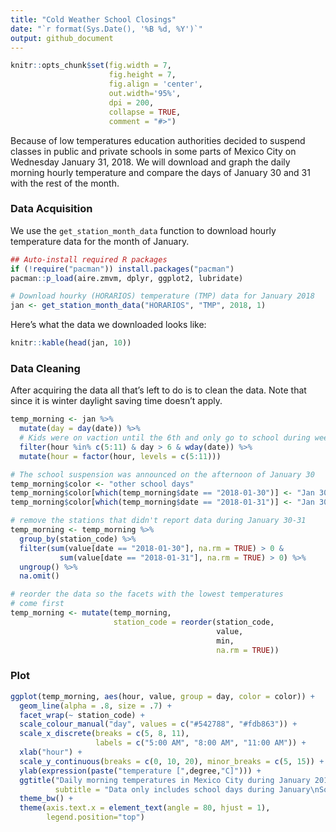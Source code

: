 ```yaml
---
title: "Cold Weather School Closings"
date: "`r format(Sys.Date(), '%B %d, %Y')`"
output: github_document
---
```


```r
knitr::opts_chunk$set(fig.width = 7, 
                      fig.height = 7,
                      fig.align = 'center',
                      out.width='95%', 
                      dpi = 200,
                      collapse = TRUE,
                      comment = "#>")
```

Because of low temperatures education authorities decided to suspend classes in public and private schools in some parts of Mexico City on Wednesday January 31, 2018. We will download and graph the daily morning hourly temperature and compare the days of January 30 and 31 with the rest of the month.

### Data Acquisition

We use the ```get_station_month_data``` function to download hourly temperature data for the month of January.

```r
## Auto-install required R packages
if (!require("pacman")) install.packages("pacman")
pacman::p_load(aire.zmvm, dplyr, ggplot2, lubridate)

# Download hourky (HORARIOS) temperature (TMP) data for January 2018
jan <- get_station_month_data("HORARIOS", "TMP", 2018, 1)
```

Here's what the data we downloaded looks like:

```r
knitr::kable(head(jan, 10))
```


### Data Cleaning

After acquiring the data all that's left to do is to clean the data. Note that since it is winter
daylight saving time doesn't apply.

```r

temp_morning <- jan %>%
  mutate(day = day(date)) %>%
  # Kids were on vaction until the 6th and only go to school during weekdays
  filter(hour %in% c(5:11) & day > 6 & wday(date)) %>%
  mutate(hour = factor(hour, levels = c(5:11)))

# The school suspension was announced on the afternoon of January 30
temp_morning$color <- "other school days"
temp_morning$color[which(temp_morning$date == "2018-01-30")] <- "Jan 30-31"
temp_morning$color[which(temp_morning$date == "2018-01-31")] <- "Jan 30-31"

# remove the stations that didn't report data during January 30-31
temp_morning <- temp_morning %>%
  group_by(station_code) %>%
  filter(sum(value[date == "2018-01-30"], na.rm = TRUE) > 0 &
           sum(value[date == "2018-01-31"], na.rm = TRUE) > 0) %>%
  ungroup() %>%
  na.omit()

# reorder the data so the facets with the lowest temperatures
# come first
temp_morning <- mutate(temp_morning,
                       station_code = reorder(station_code, 
                                              value, 
                                              min, 
                                              na.rm = TRUE))
```

### Plot

```r
ggplot(temp_morning, aes(hour, value, group = day, color = color)) +
  geom_line(alpha = .8, size = .7) +
  facet_wrap(~ station_code) +
  scale_colour_manual("day", values = c("#542788", "#fdb863")) +
  scale_x_discrete(breaks = c(5, 8, 11), 
                   labels = c("5:00 AM", "8:00 AM", "11:00 AM")) +
  xlab("hour") +
  scale_y_continuous(breaks = c(0, 10, 20), minor_breaks = c(5, 15)) +
  ylab(expression(paste("temperature [",degree,"C]"))) +
  ggtitle("Daily morning temperatures in Mexico City during January 2018, by station",
          subtitle = "Data only includes school days during January\nSource: SEDEMA") +
  theme_bw() + 
  theme(axis.text.x = element_text(angle = 80, hjust = 1),
        legend.position="top")
```

